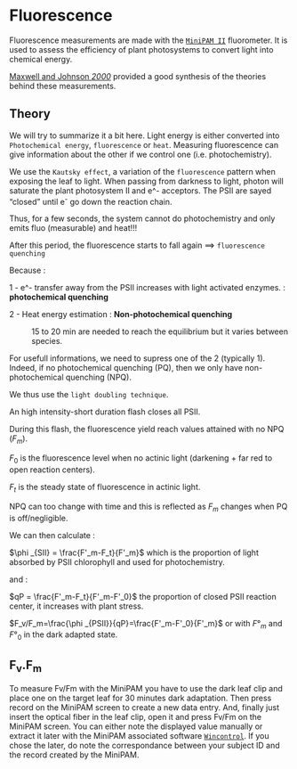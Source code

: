 # Fluorescence

Fluorescence measurements are made with the [`MiniPAM II`](document/machine/MiniPAM II/minipamexp.pdf) fluorometer.
It is used to assess the efficiency of plant photosystems to convert light into chemical energy.

[Maxwell and Johnson *2000*](document/trait/fluorescence/Maxwell and Johnson - 2000 - Chlorophyll fluorescence—a practical guide.pdf) provided a good synthesis of the theories behind these measurements. 

## Theory

We will try to summarize it a bit here.
Light energy is either converted into `Photochemical energy`, `fluorescence` or `heat`.
Measuring fluorescence can give information about the other if we control one (i.e. photochemistry).

We use the `Kautsky effect`, a variation of the `fluorescence` pattern when exposing the leaf to light.
When passing from darkness to light, photon will saturate the plant photosystem II and e^- acceptors.
The PSII are sayed "closed" until e^-^ go down the reaction chain.

Thus, for a few seconds, the system cannot do photochemistry and only emits fluo (measurable) and heat!!!

After this period, the fluorescence starts to fall again ==> `fluorescence quenching`

Because : 

1 - e^- transfer away from the PSII increases with light activated enzymes. : **photochemical quenching**

2 - Heat energy estimation : **Non-photochemical quenching**

~ 15 to 20 min are needed to reach the equilibrium but it varies between species.

For usefull informations, we need to supress one of the 2 (typically 1).
Indeed, if no photochemical quenching (PQ), then we only have non-photochemical quenching (NPQ).

We thus use the `light doubling technique`.

An high intensity-short duration flash closes all PSII.

During this flash, the fluorescence yield reach values attained with no NPQ ($F_m$).

$F_0$ is the fluorescence level when no actinic light (darkening + far red to open reaction centers).

$F_t$ is the steady state of fluorescence in actinic light.

NPQ can too change with time and this is reflected as $F_m$ changes when PQ is off/negligible.

We can then calculate :

$\phi _{SII} = \frac{F'_m-F_t}{F'_m}$ which is the proportion of light absorbed by PSII chlorophyll and used for photochemistry.

and :

$qP = \frac{F'_m-F_t}{F'_m-F'_0}$ the proportion of closed PSII reaction center, it increases with plant stress.

$F_v/F_m=\frac{\phi _{PSII}}{qP}=\frac{F'_m-F'_0}{F'_m}$ or with $F°_m$ and $F°_0$ in the dark adapted state.

## F<sub>v</sub>.F<sub>m</sub>

To measure Fv/Fm with the MiniPAM you have to use the dark leaf clip and place one on the target leaf for 30 minutes dark adaptation. 
Then press record on the MiniPAM screen to create a new data entry.
And, finally just insert the optical fiber in the leaf clip, open it and press Fv/Fm on the MiniPAM screen.
You can either note the displayed value manually or extract it later with the MiniPAM associated software [`Wincontrol`](https://www.walz.com/products/chl_p700/mini-pam-II/downloads.html).
If you chose the later, do note the correspondance between your subject ID and the record created by the MiniPAM.



